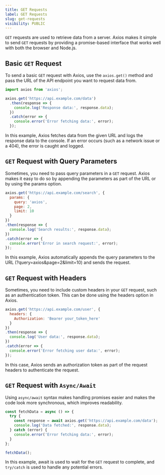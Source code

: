 ```yaml
---
title: GET Requests
label: GET Requests
slug: get-requests
visibility: PUBLIC
---
```


`GET` requests are used to retrieve data from a server. Axios makes it simple to send `GET` requests by providing a promise-based interface that works well with both the browser and Node.js.

## Basic `GET` Request

To send a basic `GET` request with Axios, use the `axios.get()` method and pass the URL of the API endpoint you want to request data from.

```javascript
import axios from 'axios';

axios.get('https://api.example.com/data')
  .then(response => {
    console.log('Response data:', response.data);
  })
  .catch(error => {
    console.error('Error fetching data:', error);
  });
```
In this example, Axios fetches data from the given URL and logs the response data to the console. If an error occurs (such as a network issue or a 404), the error is caught and logged.

## `GET` Request with Query Parameters
Sometimes, you need to pass query parameters in a `GET` request. Axios makes it easy to do so by appending the parameters as part of the URL or by using the params option.

```js
axios.get('https://api.example.com/search', {
  params: {
    query: 'axios',
    page: 2,
    limit: 10
  }
})
.then(response => {
  console.log('Search results:', response.data);
})
.catch(error => {
  console.error('Error in search request:', error);
});
```
In this example, Axios automatically appends the query parameters to the URL (?query=axios&page=2&limit=10) and sends the request.

## `GET` Request with Headers
Sometimes, you need to include custom headers in your `GET` request, such as an authentication token. This can be done using the headers option in Axios.

```js
axios.get('https://api.example.com/user', {
  headers: {
    Authorization: 'Bearer your_token_here'
  }
})
.then(response => {
  console.log('User data:', response.data);
})
.catch(error => {
  console.error('Error fetching user data:', error);
});
```
In this case, Axios sends an authorization token as part of the request headers to authenticate the request.

## `GET` Request with `Async/Await`
Using `async/await` syntax makes handling promises easier and makes the code look more synchronous, which improves readability.

```js
const fetchData = async () => {
  try {
    const response = await axios.get('https://api.example.com/data');
    console.log('Data fetched:', response.data);
  } catch (error) {
    console.error('Error fetching data:', error);
  }
};

fetchData();
```
In this example, await is used to wait for the `GET` request to complete, and `try/catch` is used to handle any potential errors.